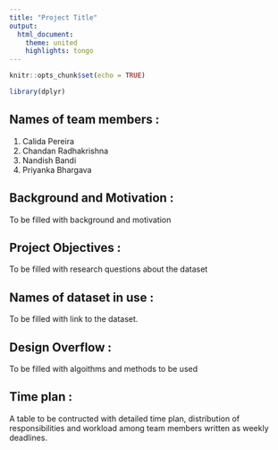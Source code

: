 ```yaml
---
title: "Project Title"
output: 
  html_document: 
    theme: united
    highlights: tongo
---
```


```r
knitr::opts_chunk$set(echo = TRUE)
```

```r
library(dplyr)
```

## Names of team members :

1. Calida Pereira
2. Chandan Radhakrishna
3. Nandish Bandi
4. Priyanka Bhargava

## Background and Motivation :

To be filled with background and motivation


## Project Objectives :

To be filled with research questions about the dataset


## Names of dataset in use :

To be filled with link to the dataset. 


## Design Overflow :

To be filled with algoithms and methods to be used


## Time plan :

A table to be contructed with detailed time plan, distribution of responsibilities and workload among team members written as weekly deadlines.


